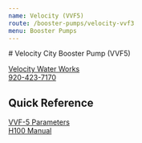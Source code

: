 ```yaml
---
name: Velocity (VVF5)
route: /booster-pumps/velocity-vvf3
menu: Booster Pumps
---
```


<base target="_blank" rel="noopener noreferrer" />
# Velocity City Booster Pump (VVF5)

[Velocity Water Works](https://www.velocitywaterworks.com/#/vfdboost/)  
[920-423-7170](tel:920-423-7170)

## Quick Reference

[VVF-5 Parameters](../public/booster-pumps/manual/VVF5-Parameters.pdf)  
[H100 Manual](../public/booster-pumps/manual/VVF5_VVF3-Fault-Codes.pdf)
